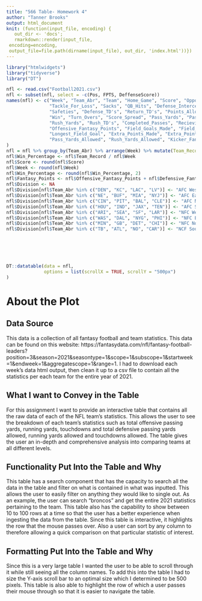 ```yaml
---
title: "566 Table- Homework 4"
author: "Tanner Brooks"
output: html_document
knit: (function(input_file, encoding) {
   out_dir <- 'docs';
   rmarkdown::render(input_file,
 encoding=encoding,
 output_file=file.path(dirname(input_file), out_dir, 'index.html'))})
---
```


```r
library("htmlwidgets")
library("tidyverse")
library("DT")

nfl <- read.csv("Football2021.csv")
nfl <- subset(nfl, select = -c(Pos, FPTS, DeffenseScore))
names(nfl) <- c("Week", "Team_Abr", "Team", "Home_Game", "Score", "Opponent_Score", "Opponent",
                "Tackle_For_Loss", "Sacks", "QB_Hits", "Defense_Interceptions", "Fumble_Recovery",
                "Safeties", "Defense_TD's", "Return_TD's", "Points_Allowed", "Defensive_Fantasy_Points",
                "Win", "Turn_Overs", "Score_Spread", "Pass_Yards", "Pass_TD's", "Offensive_Interceptions",
                "Rush_Yards", "Rush_TD's", "Completed_Passes", "Recieving_Yards", "Recieving_TD's", "Fumbles_Lost",
                "Offensive_Fantasy_Points", "Field_Goals_Made", "Field_Goals_Attempted", "Field_Goal_PercMade",
                "Longest_Field_Goal", "Extra_Points_Made", "Extra_Points_Attempted", "Kicker_Fantasy_Points",
                "Pass_Yards_Allowed", "Rush_Yards_Allowed", "Kicker_Fantasy_Pts_Allowed"
)
nfl = nfl %>% group_by(Team_Abr) %>% arrange(Week) %>% mutate(Team_Record = cumsum(Win))
nfl$Win_Percentage <- nfl$Team_Record / nfl$Week
nfl$Score <- round(nfl$Score)
nfl$Week <- round(nfl$Week)
nfl$Win_Percentage <- round(nfl$Win_Percentage, 2)
nfl$Fantasy_Points <- nfl$Offensive_Fantasy_Points + nfl$Defensive_Fantasy_Points + nfl$Kicker_Fantasy_Points
nfl$Division <- NA
nfl$Division[nfl$Team_Abr %in% c("DEN", "KC", "LAC", "LV")] <- "AFC West"
nfl$Division[nfl$Team_Abr %in% c("NE", "BUF", "MIA", "NYJ")] <- "AFC East"
nfl$Division[nfl$Team_Abr %in% c("CIN", "PIT", "BAL", "CLE")] <- "AFC North"
nfl$Division[nfl$Team_Abr %in% c("HOU", "IND", "JAX", "TEN")] <- "AFC South"
nfl$Division[nfl$Team_Abr %in% c("ARI", "SEA", "SF", "LAR")] <- "NFC West"
nfl$Division[nfl$Team_Abr %in% c("WAS", "DAL", "NYG", "PHI")] <- "NFC East"
nfl$Division[nfl$Team_Abr %in% c("MIN", "GB", "DET", "CHI")] <- "NFC North"
nfl$Division[nfl$Team_Abr %in% c("TB", "ATL", "NO", "CAR")] <- "NCF South"






DT::datatable(data = nfl,
              options = list(scrollX = TRUE, scrollY = "500px")
)
```


















# About the Plot

## Data Source
This data is a collection of all fantasy football and team statistics. This data can be found on this website: https://fantasydata.com/nfl/fantasy-football-leaders?position=3&season=2021&seasontype=1&scope=1&subscope=1&startweek=1&endweek=1&aggregatescope=1&range=1. I had to download each week's data html output, then clean it up to a csv file to contain all the statistics per each team for the entire year of 2021.




## What I want to Convey in the Table
For this assignment I want to provide an interactive table that contains all the raw data of each of the NFL team's statistics. This allows the user to see the breakdown of each team's statistics such as total offensive passing yards, running yards, touchdowns and total defensive passing yards allowed, running yards allowed and touchdowns allowed. The table gives the user an in-depth and comprehensive analysis into comparing teams at all different levels.







## Functionality Put Into the Table and Why
This table has a search component that has the capacity to search all the data in the table and filter on what is contained in what was inputted. This allows the user to easily filter on anything they would like to single out. As an example, the user can search "broncos" and get the entire 2021 statistics pertaining to the team. This table also has the capability to show between 10 to 100 rows at a time so that the user has a better experience when ingesting the data from the table. Since this table is interactive, it highlights the row that the mouse passes over. Also a user can sort by any column to therefore allowing a quick comparison on that particular statistic of interest.




## Formatting Put Into the Table and Why
Since this is a very large table I wanted the user to be able to scroll through it while still seeing all the column names. To add this into the table I had to size the Y-axis scroll bar to an optimal size which I determined to be 500 pixels. This table is also able to highlight the row of which a user passes their mouse through so that it is easier to navigate the table.



